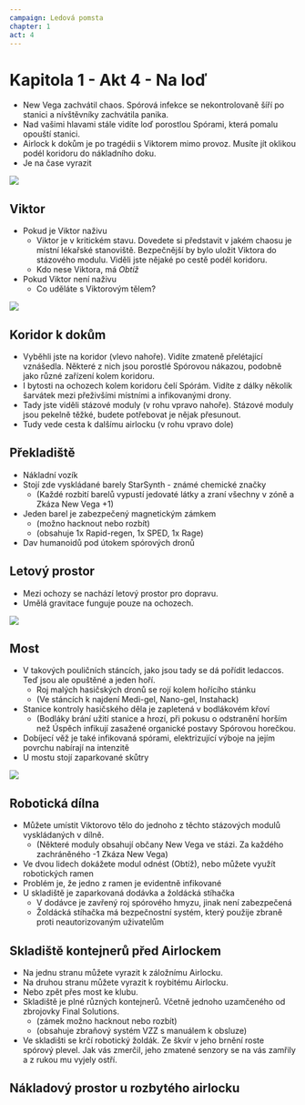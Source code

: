 ```yaml
---
campaign: Ledová pomsta
chapter: 1
act: 4
---
```


# Kapitola 1 - Akt 4 - Na loď

-   New Vega zachvátil chaos. Spórová infekce se nekontrolovaně šíří po stanici a nívštěvníky zachvátila panika.
-   Nad vašimi hlavami stále vidíte loď porostlou Spórami, která pomalu opouští stanici.
-   Airlock k dokům je po tragédii s Viktorem mimo provoz. Musíte jít oklikou podél koridoru do nákladního doku.
-   Je na čase vyrazit

![](/LP/ScrattCZ_sci-fi_engineer_in_engineers_uniform_with_a_beard_and__d280e504-42d6-4a48-8fd0-6d5919feea53.png)

## Viktor

-   Pokud je Viktor naživu
    -   Viktor je v kritickém stavu. Dovedete si představit v jakém chaosu je místní lékařské stanoviště. Bezpečnější by bylo uložit Viktora do stázového modulu. Viděli jste nějaké po cestě podél koridoru.
    -   Kdo nese Viktora, má _Obtíž_
-   Pokud Viktor není naživu
    -   Co uděláte s Viktorovým tělem?

![](/LP/maps/New_Vega_Freeway.jpg)

## Koridor k dokům

-   Vyběhli jste na koridor (vlevo nahoře). Vidíte zmateně přelétající vznášedla. Některé z nich jsou porostlé Spórovou nákazou, podobně jako různé zařízení kolem koridoru.
-   I bytosti na ochozech kolem koridoru čelí Spórám. Vidíte z dálky několik šarvátek mezi přeživšími místními a infikovanými drony.
-   Tady jste viděli stázové moduly (v rohu vpravo nahoře). Stázové moduly jsou pekelně těžké, budete potřebovat je nějak přesunout.
-   Tudy vede cesta k dalšímu airlocku (v rohu vpravo dole)

<List>
    <Clock
        className="not-prose drop-shadow-md print:drop-shadow-none"
        size="US game"
        title="Viktor v kritickém stavu"
        current={0}
        total={6}
        threat="Viktor podlehnul svým zraněním"
        reward="Viktor je stabilizovaný"
    />
    <Clock
        className="not-prose drop-shadow-md print:drop-shadow-none"
        size="US game"
        title="Zkáza New Vega"
        current={0}
        total={4}
        threat="New Vega bylo pohlceno Spórami"
        reward="Spóry byly potlačeny"
    />
</List>

## Překladiště

-   Nákladní vozík
-   Stojí zde vyskládané barely StarSynth - známé chemické značky
    -   (Každé rozbití barelů vypustí jedovaté látky a zraní všechny v zóně a Zkáza New Vega +1)
-   Jeden barel je zabezpečený magnetickým zámkem
    -   (možno hacknout nebo rozbít)
    -   (obsahuje 1x Rapid-regen, 1x SPED, 1x Rage)
-   Dav humanoidů pod útokem spórových dronů

<List>
    <Asset
        icon="/LP/icons/syringe-2.png"
        title="Rapid-regen"
        effect="Vyléčí instantně všechna organická zranění. Regenerovaná tkáň může zmutovat (+1&nbsp;zkáza)"
        className="drop-shadow-md print:drop-shadow-none"
    />
    <Asset
        icon="/LP/icons/nose-spray.png"
        title="SPED"
        effect="+1 pohyb, znásobí doskokovou vzdálenost na 3 kola"
        className="drop-shadow-md print:drop-shadow-none"
    />
    <Asset
        icon="/LP/icons/syringe.png"
        title="Rage"
        effect="+1 efekt na akce síly a útoku na blízko na 3 kola"
        className="drop-shadow-md print:drop-shadow-none"
    />
    <Actor
        size="Trump"
        className="not-prose drop-shadow-md print:drop-shadow-none"
        imageUri="/LP/ScrattCZ_several_screaming_slender_6_feet_tall_feminine-looking_70707d8f-a4ff-474f-974a-608f4d82b3c9.png"
        name="Spórové sirény"
        occupation="Infikovaní obyvatelé vodního světa"
        notes="Akce: Nervy drásající křik - zóna: +1 Tíseň, Hryznutí - Zranění"
    />
    <Clock
        className="not-prose drop-shadow-md print:drop-shadow-none"
        size="US game"
        title="Odražení spórových sirén"
        current={0}
        total={6}
        threat="Zkáza New Vega +1"
        reward="Spóry byly potlačeny"
    />
</List>

## Letový prostor

-   Mezi ochozy se nachází letový prostor pro dopravu.
-   Umělá gravitace funguje pouze na ochozech.

![](/LP/ScrattCZ_huge_flying_alien_with_electric_tentacles_and_weeds_gr_3507de64-ba9e-4db4-a383-a7d4e892dd34.png)

## Most

-   V takových pouličních stáncích, jako jsou tady se dá pořídit ledaccos. Teď jsou ale opuštěné a jeden hoří.
    -   Roj malých hasičských dronů se rojí kolem hořícího stánku
    -   (Ve stáncích k najdení Medi-gel, Nano-gel, Instahack)
-   Stanice kontroly hasičského děla je zapletená v bodlákovém křoví
    -   (Bodláky brání užití stanice a hrozí, při pokusu o odstranění horším než Úspěch infikují zasažené organické postavy Spórovou horečkou.
-   Dobíjecí věž je také infikovaná spórami, elektrizující výboje na jejím povrchu nabírají na intenzitě
-   U mostu stojí zaparkované skůtry

<List>
    <Effect
        icon="thermometerHot"
        title="Spórová horečka"
        effect="+1 Teplota každé kolo, dokud se nevyléčí"
        className="drop-shadow-md print:drop-shadow-none"
    />
    <Actor
        size="Trump"
        className="not-prose drop-shadow-md print:drop-shadow-none"
        imageUri="/LP/sci-fi_electric_tesla_tower_spiky_cannon_charging_with_lightning_in_the_middle_of_space_station_corridor.jpg"
        name="Infikovaná dobíjecí věž"
        occupation={null}
        notes="Akce: 1 za 3 kola až 2 zóny daleko vyšle el.&nbsp;výboj do celé zóny zraňující Androidy za 2x&nbsp;Zranění a organiky za 2x&nbsp;Tíseň; Zásah na 1 kolo vyřadí vozidla; Odolná proti konvenčním zbraním"
    />
    <Actor
        name="Hasicí drony"
        size="US game"
        className="not-prose drop-shadow-md print:drop-shadow-none"
        imageUri="/LP/several_small_bulky_sci-fi_firefighting_drones_spraying_water_on_a_burning_cyberpunk_street_stall.jpg"
        occupation={null}
        notes="Akce: -1 Teplota všem v zóně ve které hoří; Zničení: +1&nbsp;Zkáza New Vega"
    />
    <Clock
        title="Vyřazení dobíjecí věže"
        className="not-prose drop-shadow-md print:drop-shadow-none"
        size="US game"
        current={0}
        total={6}
        threat="Zkáza New Vega&nbsp;+1"
        reward="2x Přetaktovávací baterie"
    />
    <Asset
        title="Přetaktovávací baterie"
        icon="/LP/icons/battery.png"
        effect="Jednorázově +2 efekt na akci pro Androidy"
        className="drop-shadow-md print:drop-shadow-none"
    />
    <Asset
        title="Medi-gel"
        icon="/LP/icons/injection.png"
        effect="-1&nbsp;organické Zranění"
        className="drop-shadow-md print:drop-shadow-none"
    />
    <Asset
        title="Nano-gel"
        icon="/LP/icons/tube.png"
        effect="-1&nbsp;mechanické Zranění"
        className="drop-shadow-md print:drop-shadow-none"
    />
    <Asset
        title="Instahack"
        icon="/LP/icons/gadget.png"
        effect="dočasné získání kontroly nad zařízením na 1 kolo"
        className="drop-shadow-md print:drop-shadow-none"
    />
</List>

<Player url="https://youtu.be/1gNjZSWP4Cw?t=46" controls height={100} />

![](/LP/ScrattCZ_long_sci-fi_box_with_a_male_bearded_engineers_body_lyi_d48bea17-95bf-4c62-9f86-d8262d20c340.png.png)

## Robotická dílna

-   Můžete umístit Viktorovo tělo do jednoho z těchto stázových modulů vyskládaných v dílně.
    -   (Některé moduly obsahují občany New Vega ve stázi. Za každého zachráněného -1&nbsp;Zkáza New Vega)
-   Ve dvou lidech dokážete modul odnést (Obtíž), nebo můžete využít robotických ramen
-   Problém je, že jedno z ramen je evidentně infikované
-   U skladiště je zaparkovaná dodávka a žoldácká stíhačka
    -   V dodávce je zavřený roj spórového hmyzu, jinak není zabezpečená
    -   Žoldácká stíhačka má bezpečnostní systém, který použije zbraně proti neautorizovaným uživatelům

<List>
    <Actor
        name="Infikované robotické rameno"
        size="US game"
        className="not-prose drop-shadow-md print:drop-shadow-none"
        imageUri="/LP/ScrattCZ_sci-fi_industrial_floor-mounted_robotic_arm_with_clamp_59d24f3a-44d0-4133-8141-09fc23307af6.png"
        occupation={null}
        notes="Akce: Chycení - Uvíznutí / komplikace, Drcení - 2x&nbsp;Zranění"
    />
    <Clock
        className="not-prose drop-shadow-md print:drop-shadow-none"
        size="US game"
        title="Vyřazení robotického ramena"
        current={0}
        total={6}
        reward="Robotická protéza"
    />
    <Actor
        name="Spórový roj"
        size="US game"
        className="not-prose drop-shadow-md print:drop-shadow-none"
        imageUri="/LP/alien-swarm.jpg"
        occupation={null}
        notes="Infikování spórami +1x&nbsp;Zkáza; Imunní na střelbu a útok na blízko. Slabí proti ohni a plošným útokům."
    />
</List>

## Skladiště kontejnerů před Airlockem

-   Na jednu stranu můžete vyrazit k záložnímu Airlocku.
-   Na druhou stranu můžete vyrazit k roybitému Airlocku.
-   Nebo zpět přes most ke klubu.
-   Skladiště je plné různých kontejnerů. Včetně jednoho uzamčeného od zbrojovky Final Solutions.
    -   (zámek možno hacknout nebo rozbít)
    -   (obsahuje zbraňový systém VZZ s manuálem k obsluze)
-   Ve skladišti se krčí robotický žoldák. Ze škvír v jeho brnění roste spórový plevel. Jak vás zmerčil, jeho zmatené senzory se na vás zamřily a z rukou mu vyjely ostří.

<List>
    <Actor
        name="Infikovaný robo-žoldák"
        size="Trump"
        className="not-prose drop-shadow-md print:drop-shadow-none"
        imageUri="/LP/ScrattCZ_futuristic_killer_military_robot_with_leaves_flowers_a_eb1a5d76-ca30-4811-a6d8-6fa94a15d1af.png"
        imagePosition="center 30%"
        occupation={null}
        notes="Akce: Plamenomet - 1x&nbsp;Zranění, +1&nbsp;Teplota, Zóna hoří (+1 Teplota všem v zóně na začátku tahu), Smršť ostří 2x/1x&nbsp;Zranění. Odolný proti střelbě a konvenčním zbraním na blízko."
    />
    <Clock
        className="not-prose drop-shadow-md print:drop-shadow-none"
        size="US game"
        title="Vyřazení robo-žoldáka"
        current={0}
        total={8}
        threat="Zkáza New Vega&nbsp;+1"
        reward="1x Přetaktovávací baterie, 1x&nbsp;Plamenometná paže"
    />
    <Asset
        icon="/LP/icons/flamethrower-arm.jpg"
        title="Plamenometná paže"
        effect="1x&nbsp;Zranění, Zapálení zóny. +1&nbsp;Zkáza při instalaci (+1&nbsp;Teplota při použití, +2&nbsp;Zranění při odinstalaci)"
        imagePosition
        className="drop-shadow-md print:drop-shadow-none"
    />
    <Asset
        title="Přetaktovávací baterie"
        icon="/LP/icons/battery.png"
        effect="Jednorázově +2 efekt na akci pro Androidy"
        className="drop-shadow-md print:drop-shadow-none"
    />
    <Asset
        title="VZZ"
        icon="/LP/icons/bfg.png"
        effect="Obrovská zbraň: 1 kolo absorbuje veškeré teplo ze zóny, v příštím kole přinese zkázu."
        className="drop-shadow-md print:drop-shadow-none"
    />
</List>

## Nákladový prostor u rozbytého airlocku

<List>
    <Actor
        name="Infikované robotické rameno"
        size="US game"
        className="not-prose drop-shadow-md print:drop-shadow-none"
        imageUri="/LP/ScrattCZ_sci-fi_industrial_floor-mounted_robotic_arm_with_clamp_59d24f3a-44d0-4133-8141-09fc23307af6.png"
        occupation={null}
        notes="Akce: Vrhání šrotu - 2x&nbsp;Zranění na vzdálenost až 2&nbsp;zóny, Odhození - 1x&nbsp;Tíseň a odhození až 2&nbsp;zóny daleko"
    />
    <Clock
        className="not-prose drop-shadow-md print:drop-shadow-none"
        size="US game"
        title="Vyřazení robotického ramena"
        current={0}
        total={6}
        reward="Zaměřovací oční implantát"
    />
    <Asset
        title="Zaměřovací oční implantát"
        effect="+1 Efekt na akce střelby. +1 Zkáza."
        icon="/LP/targeting-implant.png"
        className="drop-shadow-md print:drop-shadow-none"
    />
</List>
